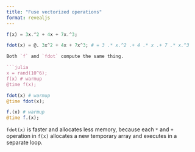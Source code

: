 ```yaml
---
title: "Fuse vectorized operations"
format: revealjs
---
```



```julia
f(x) = 3x.^2 + 4x + 7x.^3;

fdot(x) = @. 3x^2 + 4x + 7x^3; # = 3 .* x.^2 .+ 4 .* x .+ 7 .* x.^3

```

```julia

Both `f` and `fdot` compute the same thing. 

```julia
x = rand(10^6);
f(x) # warmup
@time f(x);
```

```julia
fdot(x) # warmup
@time fdot(x);
```

```julia
f.(x) # warmup
@time f.(x);
```

`fdot(x)` is faster and allocates less memory, because each `*` and `+`
operation in `f(x)` allocates a new temporary array and executes in
a separate loop.
